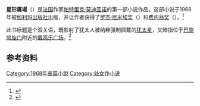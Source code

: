 {{infobox Book | 
| name          =  星形廣場
| title_orig    = {{lang-fr|La Place de l'Étoile}}
| translator    = 
| image         =
| image_caption =
| author        = [[帕特里克·莫迪亚诺|帕特里克·莫迪亚诺]]
| illustrator   = 
| cover_artist  = 
| country       =  [[法国|法国]]
| language      =  [[法语|法语]]
| series        = 
| genre         =  [[长篇小说|长篇小说]]
| publisher     =  [[伽利玛出版社|伽利玛出版社]]
| release_date  =  1968年
| chinese_release_date = 
| media_type    =  
| pages         =  
| isbn          =  
| oclc          =  
| preceded_by   =  
| followed_by   =  《[[夜巡|夜巡]]》<br> （1969）
}}

'''星形廣場'''（{{lang-fr|'''La Place de l'Étoile'''}}）是[[法国|法国]]作家[[帕特里克·莫迪亚诺|帕特里克·莫迪亚诺]]的第一部小说作品。这部小说于1968年被[[伽利玛出版社|伽利玛出版社]]出版，并让作者获得了[[罗杰·尼米埃奖|罗杰·尼米埃奖]]（{{lang-fr|Prix Roger-Nimier}}）和[[费内翁奖|费内翁奖]]（{{lang-fr|Prix Fénéon}}）。<ref name="O'Keefe2005">{{cite book|last=O'Keefe|first=Charles|title=A Riffaterrean Reading of Patrick Modiano's La Place de L'étoile: Investigating the Family Crime|url=http://books.google.com/books?id=hVDxki6jywIC&pg=PA2|accessdate=10 October 2014|date=2005-01-01|publisher=Summa Publications, Inc.|isbn=9781883479480|pages=2–}}</ref> 

此书标题是个双关语，既影射了犹太人被纳粹强制佩戴的[[犹太星|犹太星]]，又暗指位于[[巴黎凯旋门|巴黎凯旋门]]附近的[[戴高乐广场|戴高乐广场]]。<ref name="VanderWolk1997">{{cite book|last=VanderWolk|first=William|title=Rewriting the Past: Memory, History and Narration in the Novels of Patrick Modiano|url=http://books.google.com/books?id=RLwm-NTEro4C&pg=PA41|accessdate=10 October 2014|year=1997|publisher=Rodopi|isbn=9789042001794|pages=41–}}</ref>

== 参考资料 ==
{{reflist}}

{{DEFAULTSORT:Place De L'Etoile}}
[[Category:1968年長篇小說|Category:1968年長篇小說]]
[[Category:处女作小说|Category:处女作小说]]